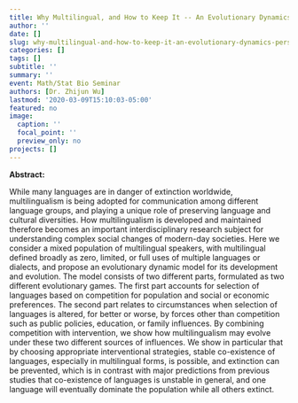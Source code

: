 ```yaml
---
title: Why Multilingual, and How to Keep It -- An Evolutionary Dynamics Perspective
author: ''
date: []
slug: why-multilingual-and-how-to-keep-it-an-evolutionary-dynamics-perspective
categories: []
tags: []
subtitle: ''
summary: ''
event: Math/Stat Bio Seminar
authors: [Dr. Zhijun Wu]
lastmod: '2020-03-09T15:10:03-05:00'
featured: no
image:
  caption: ''
  focal_point: ''
  preview_only: no
projects: []
---
```

**Abstract: **

While many languages are in danger of extinction worldwide, multilingualism is being adopted for communication among different language groups, and playing a unique role of preserving language and cultural diversities. How multilingualism is developed and maintained therefore becomes an important interdisciplinary research subject for understanding complex social changes of modern-day societies. Here we consider a mixed population of multilingual speakers, with multilingual defined broadly as zero, limited, or full uses of multiple languages or dialects, and propose an evolutionary dynamic model for its development and evolution. The model consists of two different parts, formulated as two different evolutionary games. The first part accounts for selection of languages based on competition for population and social or economic preferences. The second part relates to circumstances when selection of languages is altered, for better or worse, by forces other than competition such as public policies, education, or family influences. By combining competition with intervention, we show how multilingualism may evolve under these two different sources of influences. We show in particular that by choosing appropriate interventional strategies, stable co-existence of languages, especially in multilingual forms, is possible, and extinction can be prevented, which is in contrast with major predictions from previous studies that co-existence of languages is unstable in general, and one language will eventually dominate the population while all others extinct.